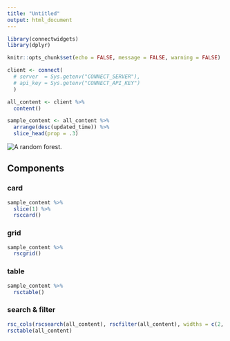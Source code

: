 ```yaml
---
title: "Untitled"
output: html_document
---
```


```r
library(connectwidgets)
library(dplyr)

knitr::opts_chunk$set(echo = FALSE, message = FALSE, warning = FALSE)

client <- connect(
  # server  = Sys.getenv("CONNECT_SERVER"),
  # api_key = Sys.getenv("CONNECT_API_KEY")
  )

all_content <- client %>%
  content()

sample_content <- all_content %>%
  arrange(desc(updated_time)) %>%
  slice_head(prop = .3)
```

![](https://source.unsplash.com/1920x1080/?forest "A random forest.")

## Components

### card

```r
sample_content %>%
  slice(1) %>%
  rsccard()
```

### grid

```r
sample_content %>%
  rscgrid()
```

### table

```r
sample_content %>%
  rsctable()
```

### search & filter

```r
rsc_cols(rscsearch(all_content), rscfilter(all_content), widths = c(2, 2))
rsctable(all_content)
```
